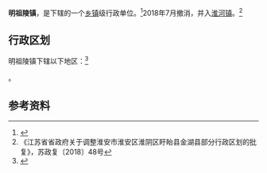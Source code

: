 {{中国乡级行政区|32/08/30/109/000}}

'''明祖陵镇'''，是{{PRC admin/fullname|32/08/30/109/000|3}}下辖的一个[[乡镇|乡镇]]级行政单位。<ref>{{PRC admin/ref sgc|{{PRC admin/parent|32/08/30/109/000}}}}</ref>2018年7月撤消，并入[[淮河镇|淮河镇]]。<ref>《江苏省省政府关于调整淮安市淮安区淮阴区盱眙县金湖县部分行政区划的批复》，苏政复〔2018〕48号</ref>

== 行政区划 ==

明祖陵镇下辖以下地区：<ref>{{PRC admin/ref sgc|32/08/30/109/000}}</ref>

{{PRC admin/children|32/08/30/109/000}}。

== 参考资料 ==

{{reflist}}

{{行政区划小作品}}
{{PRC admin/navcat|32/08/30/109/000}}